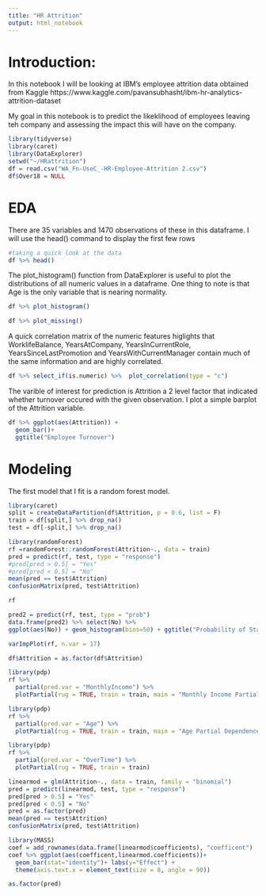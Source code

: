 ```yaml
---
title: "HR Attrition"
output: html_notebook
---
```


# Introduction:

In this notebook I will be looking at IBM's employee attrition data obtained from Kaggle https://www.kaggle.com/pavansubhasht/ibm-hr-analytics-attrition-dataset

My goal in this notebook is to predict the likeklihood of employees leaving teh company and assessing the impact this will have on the company.
```r
library(tidyverse)
library(caret)
library(DataExplorer)
setwd("~/HRattrition")
df = read.csv("WA_Fn-UseC_-HR-Employee-Attrition 2.csv")
df$Over18 = NULL
```

# EDA
There are 35 variables and 1470 observations of these in this dataframe.  I will use the head() command to display the first few rows
```r
#taking a quick look at the data 
df %>% head()
```

The plot_histogram() function from DataExplorer is useful to plot the distributions of all numeric values in a dataframe.  One thing to note is that Age is the only variable that is nearing normality.

```r
df %>% plot_histogram()
```

```r
df %>% plot_missing()
```

A quick correlation matrix of the numeric features higlights that WorklifeBalance, YearsAtCompany, YearsInCurrentRole, YearsSinceLastPromotion and YearsWithCurrentManager contain much of the same information and are highly correlated.

```r
df %>% select_if(is.numeric) %>%  plot_correlation(type = "c")
```

The varible of interest for prediction is Attrition a 2 level factor that indicated whether turnover occured with the given observation.  I plot a simple barplot of the Attrition variable.


```r
df %>% ggplot(aes(Attrition)) +
  geom_bar()+
  ggtitle("Employee Turnover")
```
# Modeling 

The first model that I fit is a random forest model.  

```r
library(caret)
split = createDataPartition(df$Attrition, p = 0.6, list = F)
train = df[split,] %>% drop_na()
test = df[-split,] %>% drop_na()
```



```r
library(randomForest)
rf =randomForest::randomForest(Attrition~., data = train)
pred = predict(rf, test, type = "response")
#pred[pred > 0.5] = "Yes"
#pred[pred < 0.5] = "No"
mean(pred == test$Attrition)
confusionMatrix(pred, test$Attrition)
```
```r
rf
```

```r
pred2 = predict(rf, test, type = "prob")
data.frame(pred2) %>% select(No) %>% 
ggplot(aes(No)) + geom_histogram(bins=50) + ggtitle("Probability of Staying Based on Random Forest")

```


```r
varImpPlot(rf, n.var = 17)
```

```r
df$Attrition = as.factor(df$Attrition)
```


```r
library(pdp)
rf %>%
  partial(pred.var = "MonthlyIncome") %>%
  plotPartial(rug = TRUE, train = train, main = "Monthly Income Partial Dependence Plot")
```

```r
library(pdp)
rf %>%
  partial(pred.var = "Age") %>%
  plotPartial(rug = TRUE, train = train, main = "Age Partial Dependence Plot")
```
```r
library(pdp)
rf %>%
  partial(pred.var = "OverTime") %>%
  plotPartial(rug = TRUE, train = train)
```





```r
linearmod = glm(Attrition~., data = train, family = "binomial")
pred = predict(linearmod, test, type = "response")
pred[pred > 0.5] = "Yes"
pred[pred < 0.5] = "No"
pred = as.factor(pred)
mean(pred == test$Attrition)
confusionMatrix(pred, test$Attrition)
```

```r
library(MASS)
coef = add_rownames(data.frame(linearmod$coefficients), "coefficent")
coef %>% ggplot(aes(coefficent,linearmod.coefficients))+
  geom_bar(stat="identity")+ labs(y="Effect") +
  theme(axis.text.x = element_text(size = 8, angle = 90))
```

```r
as.factor(pred)
```



